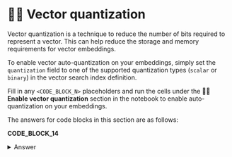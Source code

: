 # 🦹‍♀️ Vector quantization

Vector quantization is a technique to reduce the number of bits required to represent a vector. This can help reduce the storage and memory requirements for vector embeddings.

To enable vector auto-quantization on your embeddings, simply set the `quantization` field to one of the supported quantization types (`scalar` or `binary`) in the vector search index definition.

Fill in any `<CODE_BLOCK_N>` placeholders and run the cells under the **🦹‍♀️ Enable vector quantization** section in the notebook to enable auto-quantization on your embeddings.

The answers for code blocks in this section are as follows:

**CODE_BLOCK_14**

<details>
<summary>Answer</summary>
<div>

```json
{
    "name": ATLAS_VECTOR_SEARCH_INDEX_NAME,
    "type": "vectorSearch",
    "definition": {
        "fields": [
            {
                "type": "vector",
                "path": "embedding",
                "numDimensions": 512,
                "similarity": "cosine",
                "quantization": "scalar",
            },
        ]
    },
}
```

</div>
</details>